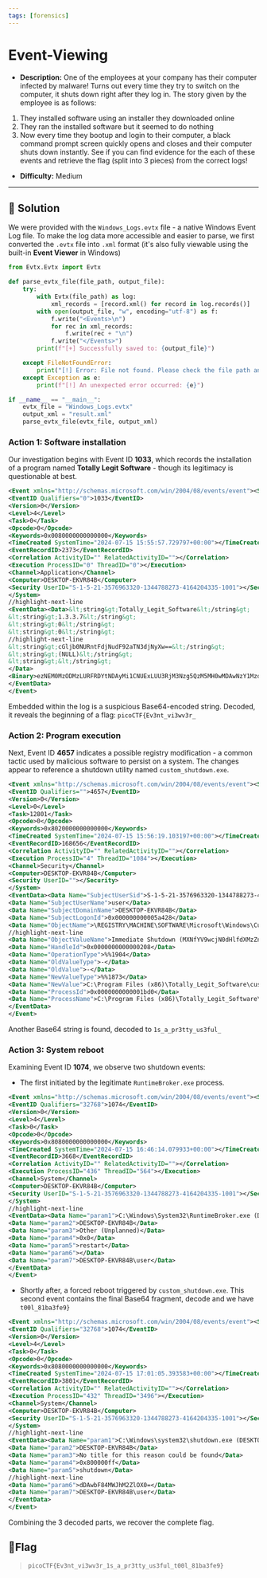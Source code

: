 ---
tags: [forensics]
---
# Event-Viewing

- **Description:** One of the employees at your company has their computer infected by malware! 
Turns out every time they try to switch on the computer, it shuts down right after they log in. 
The story given by the employee is as follows:  
1. They installed software using an installer they downloaded online
2.  They ran the installed software but it seemed to do nothing
3. Now every time they bootup and login to their computer, a black command prompt screen quickly opens and closes and their computer shuts down instantly.
See if you can find evidence for the each of these events and retrieve the flag (split into 3 pieces) from the correct logs!
- **Difficulty:** Medium

---

## 🔎 Solution
We were provided with the `Windows_Logs.evtx` file - a native Windows Event Log file. 
To make the log data more accessible and easier to parse, we first converted the `.evtx` file into `.xml` format
(it's also fully viewable using the built-in **Event Viewer** in Windows)
```python
from Evtx.Evtx import Evtx

def parse_evtx_file(file_path, output_file):
    try:
        with Evtx(file_path) as log:
            xml_records = [record.xml() for record in log.records()]
        with open(output_file, "w", encoding="utf-8") as f:
            f.write("<Events>\n")
            for rec in xml_records:
                f.write(rec + "\n")
            f.write("</Events>")
        print(f"[+] Successfully saved to: {output_file}")

    except FileNotFoundError:
        print("[!] Error: File not found. Please check the file path and try again.")
    except Exception as e:
        print(f"[!] An unexpected error occurred: {e}")

if __name__ == "__main__":
    evtx_file = "Windows_Logs.evtx"
    output_xml = "result.xml"
    parse_evtx_file(evtx_file, output_xml)
```

### Action 1: Software installation
Our investigation begins with Event ID **1033**, which records the installation of a program named **Totally Legit Software** - though its legitimacy is questionable at best. 
```xml
<Event xmlns="http://schemas.microsoft.com/win/2004/08/events/event"><System><Provider Name="MsiInstaller"></Provider>
<EventID Qualifiers="0">1033</EventID>
<Version>0</Version>
<Level>4</Level>
<Task>0</Task>
<Opcode>0</Opcode>
<Keywords>0x0080000000000000</Keywords>
<TimeCreated SystemTime="2024-07-15 15:55:57.729797+00:00"></TimeCreated>
<EventRecordID>2373</EventRecordID>
<Correlation ActivityID="" RelatedActivityID=""></Correlation>
<Execution ProcessID="0" ThreadID="0"></Execution>
<Channel>Application</Channel>
<Computer>DESKTOP-EKVR84B</Computer>
<Security UserID="S-1-5-21-3576963320-1344788273-4164204335-1001"></Security>
</System>
//highlight-next-line
<EventData><Data>&lt;string&gt;Totally_Legit_Software&lt;/string&gt;
&lt;string&gt;1.3.3.7&lt;/string&gt;
&lt;string&gt;0&lt;/string&gt;
&lt;string&gt;0&lt;/string&gt;
//highlight-next-line
&lt;string&gt;cGljb0NURntFdjNudF92aTN3djNyXw==&lt;/string&gt;
&lt;string&gt;(NULL)&lt;/string&gt;
&lt;string&gt;&lt;/string&gt;
</Data>
<Binary>ezNEM0MzODMzLURFRDYtNDAyMi1CNUExLUU3RjM3Nzg5QzM5MH0wMDAwNzY1MzdiOTcwMjM5ZjlhMDc1MGM0MWI4ODY0ZmRhYzkwMDAwMDAwMA==</Binary>
</EventData>
</Event>
```
Embedded within the log is a suspicious Base64-encoded string. 
Decoded, it reveals the beginning of a flag: `picoCTF{Ev3nt_vi3wv3r_`

### Action 2: Program execution
Next, Event ID **4657** indicates a possible registry modification - a common tactic used by malicious software to persist on a system. 
The changes appear to reference a shutdown utility named `custom_shutdown.exe`. 
```xml
<Event xmlns="http://schemas.microsoft.com/win/2004/08/events/event"><System><Provider Name="Microsoft-Windows-Security-Auditing" Guid="{54849625-5478-4994-a5ba-3e3b0328c30d}"></Provider>
<EventID Qualifiers="">4657</EventID>
<Version>0</Version>
<Level>0</Level>
<Task>12801</Task>
<Opcode>0</Opcode>
<Keywords>0x8020000000000000</Keywords>
<TimeCreated SystemTime="2024-07-15 15:56:19.103197+00:00"></TimeCreated>
<EventRecordID>168656</EventRecordID>
<Correlation ActivityID="" RelatedActivityID=""></Correlation>
<Execution ProcessID="4" ThreadID="1084"></Execution>
<Channel>Security</Channel>
<Computer>DESKTOP-EKVR84B</Computer>
<Security UserID=""></Security>
</System>
<EventData><Data Name="SubjectUserSid">S-1-5-21-3576963320-1344788273-4164204335-1001</Data>
<Data Name="SubjectUserName">user</Data>
<Data Name="SubjectDomainName">DESKTOP-EKVR84B</Data>
<Data Name="SubjectLogonId">0x000000000005a428</Data>
<Data Name="ObjectName">\REGISTRY\MACHINE\SOFTWARE\Microsoft\Windows\CurrentVersion\Run</Data>
//highlight-next-line
<Data Name="ObjectValueName">Immediate Shutdown (MXNfYV9wcjN0dHlfdXMzZnVsXw==)</Data>
<Data Name="HandleId">0x0000000000000208</Data>
<Data Name="OperationType">%%1904</Data>
<Data Name="OldValueType">-</Data>
<Data Name="OldValue">-</Data>
<Data Name="NewValueType">%%1873</Data>
<Data Name="NewValue">C:\Program Files (x86)\Totally_Legit_Software\custom_shutdown.exe</Data>
<Data Name="ProcessId">0x0000000000001bd0</Data>
<Data Name="ProcessName">C:\Program Files (x86)\Totally_Legit_Software\Totally_Legit_Software.exe</Data>
</EventData>
</Event>
```
Another Base64 string is found, decoded to `1s_a_pr3tty_us3ful_`

### Action 3: System reboot
Examining Event ID **1074**, we observe two shutdown events:
- The first initiated by the legitimate `RuntimeBroker.exe` process.
```xml
<Event xmlns="http://schemas.microsoft.com/win/2004/08/events/event"><System><Provider Name="User32" Guid="{b0aa8734-56f7-41cc-b2f4-de228e98b946}" EventSourceName="User32"></Provider>
<EventID Qualifiers="32768">1074</EventID>
<Version>0</Version>
<Level>4</Level>
<Task>0</Task>
<Opcode>0</Opcode>
<Keywords>0x8080000000000000</Keywords>
<TimeCreated SystemTime="2024-07-15 16:46:14.079933+00:00"></TimeCreated>
<EventRecordID>3668</EventRecordID>
<Correlation ActivityID="" RelatedActivityID=""></Correlation>
<Execution ProcessID="436" ThreadID="564"></Execution>
<Channel>System</Channel>
<Computer>DESKTOP-EKVR84B</Computer>
<Security UserID="S-1-5-21-3576963320-1344788273-4164204335-1001"></Security>
</System>
//highlight-next-line
<EventData><Data Name="param1">C:\Windows\System32\RuntimeBroker.exe (DESKTOP-EKVR84B)</Data>
<Data Name="param2">DESKTOP-EKVR84B</Data>
<Data Name="param3">Other (Unplanned)</Data>
<Data Name="param4">0x0</Data>
<Data Name="param5">restart</Data>
<Data Name="param6"></Data>
<Data Name="param7">DESKTOP-EKVR84B\user</Data>
</EventData>
</Event>
```
- Shortly after, a forced reboot triggered by `custom_shutdown.exe`. This second event contains the final Base64 fragment, decode and we have `t00l_81ba3fe9}`
```xml
<Event xmlns="http://schemas.microsoft.com/win/2004/08/events/event"><System><Provider Name="User32" Guid="{b0aa8734-56f7-41cc-b2f4-de228e98b946}" EventSourceName="User32"></Provider>
<EventID Qualifiers="32768">1074</EventID>
<Version>0</Version>
<Level>4</Level>
<Task>0</Task>
<Opcode>0</Opcode>
<Keywords>0x8080000000000000</Keywords>
<TimeCreated SystemTime="2024-07-15 17:01:05.393583+00:00"></TimeCreated>
<EventRecordID>3801</EventRecordID>
<Correlation ActivityID="" RelatedActivityID=""></Correlation>
<Execution ProcessID="432" ThreadID="3496"></Execution>
<Channel>System</Channel>
<Computer>DESKTOP-EKVR84B</Computer>
<Security UserID="S-1-5-21-3576963320-1344788273-4164204335-1001"></Security>
</System>
//highlight-next-line
<EventData><Data Name="param1">C:\Windows\system32\shutdown.exe (DESKTOP-EKVR84B)</Data>
<Data Name="param2">DESKTOP-EKVR84B</Data>
<Data Name="param3">No title for this reason could be found</Data>
<Data Name="param4">0x800000ff</Data>
<Data Name="param5">shutdown</Data>
//highlight-next-line
<Data Name="param6">dDAwbF84MWJhM2ZlOX0=</Data>
<Data Name="param7">DESKTOP-EKVR84B\user</Data>
</EventData>
</Event>
```
Combining the 3 decoded parts, we recover the complete flag.


## 🚩Flag
> `picoCTF{Ev3nt_vi3wv3r_1s_a_pr3tty_us3ful_t00l_81ba3fe9}`